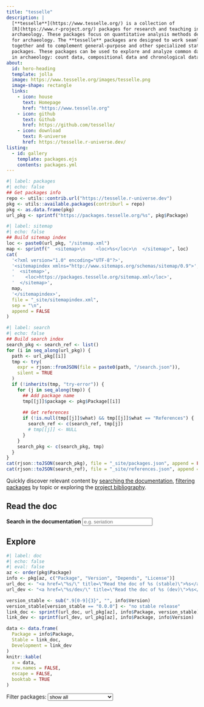 ```yaml
---
title: "tesselle"
description: |
  [**tesselle**](https://www.tesselle.org/) is a collection of 
  [R](https://www.r-project.org/) packages for research and teaching in 
  archaeology. These packages focus on quantitative analysis methods developed 
  for archaeology. The **tesselle** packages are designed to work seamlessly 
  together and to complement general-purpose and other specialized statistical 
  packages. These packages can be used to explore and analyze common data types 
  in archaeology: count data, compositional data and chronological data.
about:
  id: hero-heading
  template: jolla
  image: https://www.tesselle.org/images/tesselle.png
  image-shape: rectangle
  links:
    - icon: house
      text: Homepage
      href: "https://www.tesselle.org"
    - icon: github
      text: Github
      href: https://github.com/tesselle/
    - icon: download
      text: R-universe
      href: https://tesselle.r-universe.dev/
listing:
  - id: gallery
    template: packages.ejs
    contents: packages.yml
---
```


```r
#| label: packages 
#| echo: false
## Get packages info
repo <- utils::contrib.url("https://tesselle.r-universe.dev")
pkg <- utils::available.packages(contriburl = repo)
pkg <- as.data.frame(pkg)
url_pkg <- sprintf("https://packages.tesselle.org/%s", pkg$Package)
```

```r
#| label: sitemap 
#| echo: false
## Build sitemap index
loc <- paste0(url_pkg, "/sitemap.xml")
map <- sprintf("  <sitemap>\n    <loc>%s</loc>\n  </sitemap>", loc)
cat(
  '<?xml version="1.0" encoding="UTF-8"?>',
  '<sitemapindex xmlns="http://www.sitemaps.org/schemas/sitemap/0.9">',
  '  <sitemap>',
  '    <loc>https://packages.tesselle.org/sitemap.xml</loc>',
  '  </sitemap>',
  map,
  '</sitemapindex>',
  file = "_site/sitemapindex.xml",
  sep = "\n",
  append = FALSE
)
```

```r
#| label: search 
#| echo: false
## Build search index
search_pkg <- search_ref <- list()
for (i in seq_along(url_pkg)) {
  path <- url_pkg[[i]]
  tmp <- try(
    expr = rjson::fromJSON(file = paste0(path, "/search.json")), 
    silent = TRUE
  )
  if (!inherits(tmp, "try-error")) {
    for (j in seq_along(tmp)) {
      ## Add package name
      tmp[[j]]$package <- pkg$Package[[i]]
      
      ## Get references
      if (!is.null(tmp[[j]]$what) && tmp[[j]]$what == "References") {
        search_ref <- c(search_ref, tmp[j])
        # tmp[[j]] <- NULL 
      }
    }
    search_pkg <- c(search_pkg, tmp)
  }
}
cat(rjson::toJSON(search_pkg), file = "_site/packages.json", append = FALSE)
cat(rjson::toJSON(search_ref), file = "_site/references.json", append = FALSE)
```

:::{#hero-heading}
:::

::: {.callout-note appearance="minimal"}
Quickly discover relevant content by [searching the documentation](#sec-doc), [filtering packages](#sec-packages) by topic or exploring the [project bibliography](https://www.zotero.org/groups/2894473/tesselle/library). 
:::

## Read the doc {#sec-doc}

<form role="search">
<div class="form-group">
<label for="search-packages"><strong>Search in the documentation</strong></label>
<input type="search" class="form-control" aria-label="Search for..." name="search-packages" data-search-index="/packages.json" id="search-packages" placeholder="e.g. seriation" autocomplete="off">
</div>
</form>

## Explore {#sec-packages}

```r
#| label: doc 
#| echo: false
#| eval: false
az <- order(pkg$Package)
info <- pkg[az, c("Package", "Version", "Depends", "License")]
url_doc <- "<a href=\"%s/\" title=\"Read the doc of %s (stable)\">%s</a>"
url_dev <- "<a href=\"%s/dev/\" title=\"Read the doc of %s (dev)\">%s</a>"

version_stable <- sub(".9[0-9]{3}", "", info$Version)
version_stable[version_stable == "0.0.0"] <- "no stable release"
link_doc <- sprintf(url_doc, url_pkg[az], info$Package, version_stable)
link_dev <- sprintf(url_dev, url_pkg[az], info$Package, info$Version)

data <- data.frame(
  Package = info$Package,
  Stable = link_doc,
  Development = link_dev
)
knitr::kable(
  x = data,
  row.names = FALSE,
  escape = FALSE,
  booktab = TRUE
)
```

```{=html}
<style>
.grid-sizer, .grid-item { 
  width: 100%;
  margin: 1px auto;
}
@media only screen and (min-width: 600px) {
  .grid-sizer, .grid-item { 
    width: calc(50% - 5px);
    margin: 1px auto;
  }
}
@media only screen and (min-width: 768px) {
  .grid-sizer, .grid-item { 
    width: calc(33% - 5px);
    margin: 1px auto;
  }
}
</style>

<label for="isotope-select-filter" class="form-label">Filter packages:</label>
<select id="isotope-select-filter" class="form-select btn-outline-secondary filters-select">
  <option value="*" selected>show all</option>
  <option value=".count-data">count data</option>
  <option value=".compositional-data">compositionnal data</option>
  <option value=".chronological-data">chronological data</option>
  <option value=".multivariate-data">multivariate data analysis</option>
  <option value=".signal-processing">signal processing</option>
  <option value=".data-visualization">data visualization</option>
</select>
```

::: {.column-page}

::: {#gallery}
:::

:::

```{=html}
<script>
// init Isotope
var $grid = $('.grid').isotope({
  // options
  sortBy: 'random',
  itemSelector: '.card',
  percentPosition: true,
  masonry: {
    // use outer width of grid-sizer for columnWidth
    columnWidth: '.grid-sizer',
    gutter: 1
  }
});

// layout Isotope after each image loads
$grid.imagesLoaded().progress( function() {
  $grid.isotope('layout');
});

$('.filters-select').on( 'change', function() {
  // get filter value from option value
  var filterValue = this.value;
  $grid.isotope({ filter: filterValue });
});
</script>
```

